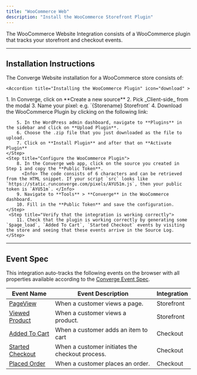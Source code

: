```yaml
---
title: "WooCommerce Web"
description: "Install the WooCommerce Storefront Plugin"
---
```


The WooCommerce Website Integration consists of a WooCommerce plugin that tracks your storefront and checkout events.

---


## Installation Instructions

The Converge Website installation for a WooCommerce store consists of:

  
  <AccordionGroup>

    <Accordion title="Installing the WooCommerce Plugin" icon="download" >

  <Steps>
    <Step title="Create a new Client Source in Converge">
      1. In Converge, click on **Create a new source**
        2. Pick _Client-side_ from the modal
        3. Name your pixel: e.g. `{Storename} Storefront`
    </Step>
    <Step title="Install the WooCommerce Plugin">
        4. Download the WooCommerce Plugin by clicking on the following link: <DownloadLink linkTarget="https://static.runconverge.com/converge_woocommerce.zip" linkText="Download Plugin"/>
          
        5. In the WordPress admin dashboard, navigate to **Plugins** in the sidebar and click on **Upload Plugin**.
        6. Choose the .zip file that you just downloaded as the file to upload.
        7. Click on **Install Plugin** and after that on **Activate Plugin** 
    </Step>
    <Step title="Configure the WooCommerce Plugin">
        8. In the Converge web app, click on the source you created in Step 1 and copy the **Public Token**. 
          <Info> The code consists of 6 characters and can be retrieved from the HTML snippet. If your script `src` looks like `https://static.runconverge.com/pixels/AYU51m.js`, then your public token is `AYU51m`. </Info>
        9. Navigate to **Tools** > **Converge** in the WooCommerce dashboard.
        10. Fill in the **Public Token** and save the configuration.
    </Step>
     <Step title="Verify that the integration is working correctly">
        11. Check that the plugin is working correctly by generating some `$page_load`, `Added To Cart`, `Started Checkout` events by visiting the store and seeing that these events arrive in the Source Log.
    </Step>
</Steps>
   </Accordion >
   </AccordionGroup>
    
---

## Event Spec

This integration auto-tracks the following events on the browser with all properties available according to the [Converge Event Spec](/sources/converge-spec).

| Event Name                                                  | Event Description                               | Integration |
| ----------------------------------------------------------- | ----------------------------------------------- | ----------- |
| [PageView](/sources/converge-spec#page-view)                | When a customer views a page.                   | Storefront  |
| [Viewed Product](/sources/converge-spec#viewed-product)     | When a customer views a product.                | Storefront  |
| [Added To Cart](/sources/converge-spec#added-to-cart)       | When a customer adds an item to cart            | Checkout    |
| [Started Checkout](/sources/converge-spec#started-checkout) | When a customer initiates the checkout process. | Checkout    |
| [Placed Order](/sources/converge-spec#placed-order) | When a customer places an order. | Checkout    |


